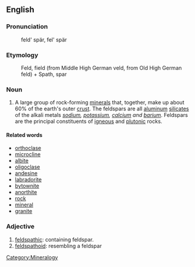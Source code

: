 {{Wikipedia}}
==English==
===Pronunciation===
:feld' spär, fel' spär

===Etymology===
:Feld, field (from Middle High German veld, from Old High German feld) + Spath, spar

===Noun===
#A large group of rock-forming [[mineral]]s that, together, make up about 60% of the earth's outer [[crust]]. The feldspars are all [[aluminum]] [[silicate]]s of the alkali metals ''[[sodium]], [[potassium]], [[calcium]] and [[barium]]''. Feldspars are the principal constituents of [[igneous]] and [[plutonic]] rocks.

====Related words====
*[[orthoclase]]
*[[microcline]]
*[[albite]]
*[[oligoclase]]
*[[andesine]]
*[[labradorite]]
*[[bytownite]]
*[[anorthite]]
*[[rock]]
*[[mineral]]
*[[granite]]

===Adjective===
#[[feldspathic]]: containing feldspar.
#[[feldspathoid]]: resembling a feldspar

[[Category:Mineralogy]]